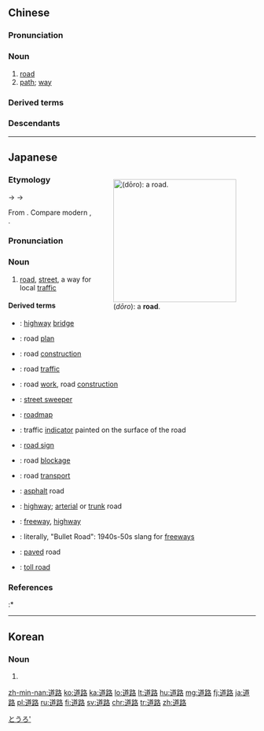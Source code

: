 ==Chinese==
{{zh-forms}}

===Pronunciation===
{{zh-pron
|m=dàolù,tl=y
|c=dou6 lou6
|h=pfs=tho-lu
|md=dô̤-lô
|mn=tō-lō͘
|w=3dau lu
|mc=y
|oc=y
|cat=n
}}

===Noun===
{{zh-noun}}

# [[road]]
# [[path]]; [[way]]

===Derived terms===
{{zh-der|道路網}}

===Descendants===
{{CJKV||どうろ|도로|đạo lộ}}

{{zh-cat|Elementary}}

----

==Japanese==
<div style="float:right;">
{{wikipedia|lang=ja}}
{{wikipedia|Road}}
[[File:RouteDeCampagneEnFrance.JPG|thumb|250px|{{lang|ja|道路}} (''dōro''): a '''road'''.]]
</div>
{{ja-kanjitab|どう|ろ|yomi=o}}

===Etymology===
{{IPAchar|/dauro/}} → {{IPAchar|/dɔːro/}} → {{IPAchar|/doːro/}}

From {{etyl|ltc|ja|sort=どうろ}} {{m|ltc|道路|tr=dhɑ̀u lò}}. Compare modern {{etyl|cmn|-}} {{m|zh|道路|tr=dàolù}}, {{etyl|yue|-}} {{m|zh|道路|tr=dou<sup>6</sup> lou<sup>6</sup>}}.

===Pronunciation===
{{ja-pron|yomi=on|どうろ|acc=1|acc_ref=DJR}}

===Noun===
{{ja-noun|どうろ|hhira=だうろ}}

# [[road]], [[street]], a way for local [[traffic]]

====Derived terms====
{{der-top}}
* {{ja-r|道路橋|どうろきょう}}: [[highway]] [[bridge]]
* {{ja-r|道路計画|どうろ けいかく}}: road [[plan]]
* {{ja-r|道路建設|どうろ けんせつ}}: road [[construction]]
* {{ja-r|道路交通|どうろ こうつう}}: road [[traffic]]
* {{ja-r|道路工事|どうろ こうじ}}: road [[work]], road [[construction]]
* {{ja-r|道路掃除人|どうろ そうじにん}}: [[street sweeper]]
* {{ja-r|道路地図|どうろ ちず}}: [[roadmap]]
* {{ja-r|道路標示|どうろ ひょうじ}}: traffic [[indicator]] painted on the surface of the road
* {{ja-r|道路標識|どうろ ひょうしき}}: [[road sign]]
* {{ja-r|道路封鎖|どうろ ふうさ}}: road [[blockage]]
* {{ja-r|道路輸送|どうろ ゆそう}}: road [[transport]]
{{der-mid}}
* {{ja-r|アスファルト道路|アスファルト どうろ}}: [[asphalt]] road
* {{ja-r|幹線道路|かんせん どうろ}}: [[highway]]; [[arterial]] or [[trunk]] road
* {{ja-r|高速道路|こうそく どうろ}}: [[freeway]], [[highway]]
* {{ja-r|弾丸道路|だんがん どうろ}}: literally, "Bullet Road": 1940s-50s slang for [[freeway]]s
* {{ja-r|舗装道路|ほそう どうろ}}: [[paved]] road
* {{ja-r|有料道路|ゆうりょう どうろ}}: [[toll road]]
{{der-bottom}}

===References===
<references/>
:* {{R:Kokugo Dai Jiten}}

[[Category:Japanese basic words|とうろ']]

----

==Korean==
{{ko-hanjatab}}

===Noun===
{{ko-noun|hj|hangeul=도로}}

# {{hanja form of|도로|[[road]], [[thoroughfare]]}}

[[zh-min-nan:道路]]
[[ko:道路]]
[[ka:道路]]
[[lo:道路]]
[[lt:道路]]
[[hu:道路]]
[[mg:道路]]
[[fj:道路]]
[[ja:道路]]
[[pl:道路]]
[[ru:道路]]
[[fi:道路]]
[[sv:道路]]
[[chr:道路]]
[[tr:道路]]
[[zh:道路]]